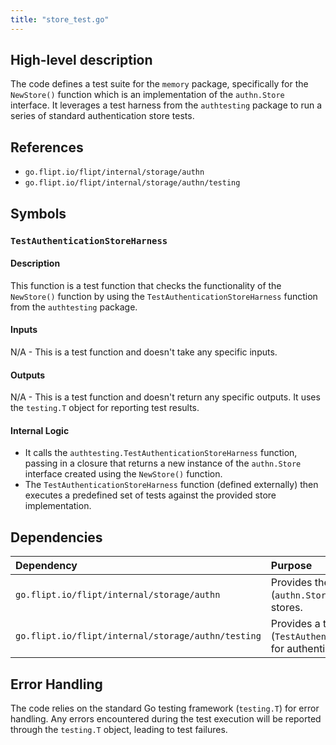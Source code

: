 ```yaml
---
title: "store_test.go"
---
```


## High-level description
The code defines a test suite for the `memory` package, specifically for the `NewStore()` function which is an implementation of the `authn.Store` interface. It leverages a test harness from the `authtesting` package to run a series of standard authentication store tests.

## References
- `go.flipt.io/flipt/internal/storage/authn`
- `go.flipt.io/flipt/internal/storage/authn/testing`

## Symbols

### `TestAuthenticationStoreHarness`
#### Description
This function is a test function that checks the functionality of the `NewStore()` function by using the `TestAuthenticationStoreHarness` function from the `authtesting` package.

#### Inputs
N/A - This is a test function and doesn't take any specific inputs.

#### Outputs
N/A - This is a test function and doesn't return any specific outputs. It uses the `testing.T` object for reporting test results.

#### Internal Logic
- It calls the `authtesting.TestAuthenticationStoreHarness` function, passing in a closure that returns a new instance of the `authn.Store` interface created using the `NewStore()` function.
- The `TestAuthenticationStoreHarness` function (defined externally) then executes a predefined set of tests against the provided store implementation.

## Dependencies
| Dependency                                     | Purpose                                                                      |
|:-----------------------------------------------|:-----------------------------------------------------------------------------|
| `go.flipt.io/flipt/internal/storage/authn`     | Provides the interface definition (`authn.Store`) for authentication stores. |
| `go.flipt.io/flipt/internal/storage/authn/testing` | Provides a test harness (`TestAuthenticationStoreHarness`) for authentication stores. |

## Error Handling
The code relies on the standard Go testing framework (`testing.T`) for error handling. Any errors encountered during the test execution will be reported through the `testing.T` object, leading to test failures.

